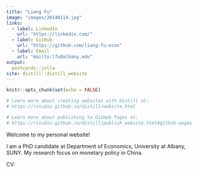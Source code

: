 ```yaml
---
title: "Liang Fu"
image: "images/20140114.jpg"
links:
  - label: LinkedIn
    url: "https://linkedin.com/"
  - label: GitHub
    url: "https://github.com/liang-fu-econ"
  - label: Email
    url: "mailto:lfu@albany.edu"
output:
  postcards::jolla
site: distill::distill_website
---
```


```r
knitr::opts_chunk$set(echo = FALSE)

# Learn more about creating websites with Distill at:
# https://rstudio.github.io/distill/website.html

# Learn more about publishing to GitHub Pages at:
# https://rstudio.github.io/distill/publish_website.html#github-pages

```

Welcome to my personal website! 

I am a PhD candidate at Department of Economics, University at Albany, SUNY. My research focus on monetary policy in China. 


CV: 